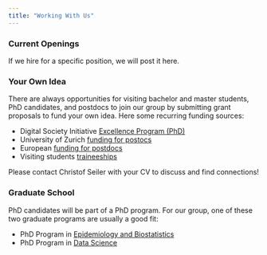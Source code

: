 ```yaml
---
title: "Working With Us"
---
```


### Current Openings

If we hire for a specific position, we will post it here.

### Your Own Idea

There are always opportunities for visiting bachelor and master students, PhD candidates, and postdocs to join our group by submitting grant proposals to fund your own idea. Here some recurring funding sources:

* Digital Society Initiative [Excellence Program (PhD)](https://www.dsi.uzh.ch/en/education/excellence-program/)
* University of Zurich [funding for postocs](https://www.research.uzh.ch/en/funding/postdoc.html#1_Research_at_UZH)
* European [funding for postdocs](https://marie-sklodowska-curie-actions.ec.europa.eu/news/msca-opens-eu4043-million-call-for-postdoctoral-fellowships)
* Visiting students [traineeships](https://www.int.uzh.ch/en/in/traineeships_STREAM/finances-semp.html)

Please contact Christof Seiler with your CV to discuss and find connections!

### Graduate School

PhD candidates will be part of a PhD program. For our group, one of these two graduate programs are usually a good fit:

* PhD Program in [Epidemiology and Biostatistics](https://www.epibiostat-phd.uzh.ch/en.html)
* PhD Program in [Data Science](https://dm3l.uzh.ch/en/studies/phdds)
